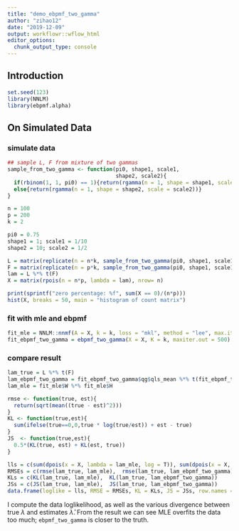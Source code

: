 ```yaml
---
title: "demo_ebpmf_two_gamma"
author: "zihao12"
date: "2019-12-09"
output: workflowr::wflow_html
editor_options:
  chunk_output_type: console
---
```


## Introduction

```r
set.seed(123)
library(NNLM)
library(ebpmf.alpha)
```

## On Simulated Data 

### simulate data
```r
## sample L, F from mixture of two gammas
sample_from_two_gamma <- function(pi0, shape1, scale1, 
                                  shape2, scale2){
  if(rbinom(1, 1, pi0) == 1){return(rgamma(n = 1, shape = shape1, scale = scale1))}
  else{return(rgamma(n = 1, shape = shape2, scale = scale2))}
}

n = 100
p = 200
k = 2

pi0 = 0.75
shape1 = 1; scale1 = 1/10
shape2 = 10; scale2 = 1/2

L = matrix(replicate(n = n*k, sample_from_two_gamma(pi0, shape1, scale1, shape2, scale2)), ncol = k)
F = matrix(replicate(n = p*k, sample_from_two_gamma(pi0, shape1, scale1, shape2, scale2)), ncol = k)
lam = L %*% t(F)
X = matrix(rpois(n = n*p, lambda = lam), nrow= n)

print(sprintf("zero percentage: %f", sum(X == 0)/(n*p)))
hist(X, breaks = 50, main = "histogram of count matrix")
```

### fit with mle and ebpmf
```r
fit_mle = NNLM::nnmf(A = X, k = k, loss = "mkl", method = "lee", max.iter = 500)
fit_ebpmf_two_gamma = ebpmf_two_gamma(X = X, K = k, maxiter.out = 500)
```

### compare result
```r
lam_true = L %*% t(F)
lam_ebpmf_two_gamma = fit_ebpmf_two_gamma$qg$qls_mean %*% t(fit_ebpmf_two_gamma$qg$qfs_mean)
lam_mle = fit_mle$W %*% fit_mle$H

rmse <- function(true, est){
  return(sqrt(mean((true - est)^2)))
}
KL <- function(true,est){
  sum(ifelse(true==0,0,true * log(true/est)) + est - true)
}
JS  <- function(true,est){
  0.5*(KL(true, est) + KL(est, true))
}

lls = c(sum(dpois(x = X, lambda = lam_mle, log = T)), sum(dpois(x = X, lambda = lam_ebpmf_two_gamma, log = T)))
RMSEs = c(rmse(lam_true, lam_mle),  rmse(lam_true, lam_ebpmf_two_gamma))
KLs = c(KL(lam_true, lam_mle),  KL(lam_true, lam_ebpmf_two_gamma))
JSs = c(JS(lam_true, lam_mle),  JS(lam_true, lam_ebpmf_two_gamma))
data.frame(loglike = lls, RMSE = RMSEs, KL = KLs, JS = JSs, row.names = c("mle", "ebpmf_two_gamma"))
```
I compute the data loglikelihood, as well as the various divergence between true $\lambda$ and estimates $\hat{\lambda}$. From the result we can see MLE overfits the data too much; `ebpmf_two_gamma` is closer to the truth. 


